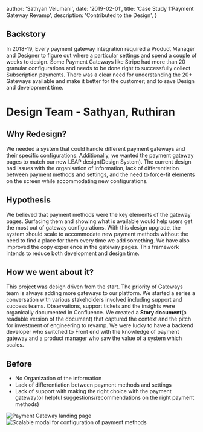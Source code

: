 
  author: 'Sathyan Velumani',
  date: '2019-02-01',
  title: 'Case Study 1:Payment Gateway Revamp',
  description:
    'Contributed to the Design',
}


## **Backstory**
In 2018-19, Every payment gateway integration required a  Product Manager and Designer to figure out where a particular settings and spend a couple of weeks to design. Some Payment Gateways like Stripe had more than 20  granular configurations and needs to be done right to successfully collect Subscription payments. 
There was a clear need for understanding the 20+ Gateways available and make it better for the customer; and to save Design and development time.
# Design Team - Sathyan, Ruthiran
## Why Redesign?
We needed a system that could handle different payment gateways and their specific configurations. Additionally, we wanted the payment gateway pages to match our new LEAP design(Design System). The current design had issues with the organisation of information, lack of differentiation between payment methods and settings, and the need to force-fit elements on the screen while accommodating new configurations.
## Hypothesis
We believed that payment methods were the key elements of the gateway pages. Surfacing them and showing what is available would help users get the most out of gateway configurations. With this design upgrade, the system should scale to accommodate new payment methods without the need to find a place for them every time we add something. We have also improved the copy experience in the gateway pages. This framework intends to reduce both development and design time.
## How we went about it?
This project was design driven from the start. The priority of Gateways team is always adding more gateways to our platform.
We started a series a conversation with various stakeholders involved including support and success teams. Observations, support tickets and the insights were organically documented in Confluence.
We created a **Story document**(a readable version of the document) that captured the context and the pitch for investment of engineering to revamp.
We were lucky to have a backend developer who switched to Front end with the knowledge of payment gateway and a product manager who saw the value of a system which scales.
## **Before**
* No Organization of the information
* Lack of differentiation between payment methods and settings
* Lack of support with making the right choice with the payment gateway(or helpful suggestions/recommendations on the right payment methods)

<Image src={landing} alt="Payment Gateway landing page" />
<Image src={modal} alt="Scalable modal for configuration of payment methods" />